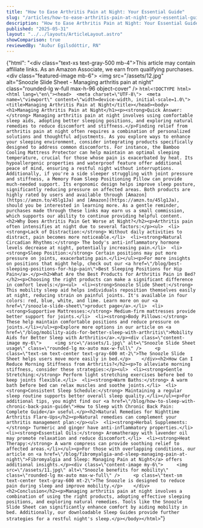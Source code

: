 ```yaml
---
title: "How to Ease Arthritis Pain at Night: Your Essential Guide"
slug: "/articles/how-to-ease-arthritis-pain-at-night-your-essential-guide"
description: "How to Ease Arthritis Pain at Night: Your Essential Guide"
published: "2025-05-31"
layout: "../../layouts/ArticleLayout.astro"
showComparison: true
reviewedBy: "Auður Egilsdóttir, RN"
---
```

{"html": "<div class=\"text-xs text-gray-500 mb-4\">This article may contain affiliate links. As an Amazon Associate, we earn from qualifying purchases.</div><div class=\"featured-image mb-6\">   <img src=\"/assets/12.jpg\" alt=\"Snoozle Slide Sheet - Managing arthritis pain at night\" class=\"rounded-lg w-full max-h-96 object-cover\" />  </div>```html<!DOCTYPE html><html lang=\"en\"><head>  <meta charset=\"UTF-8\">  <meta name=\"viewport\" content=\"width=device-width, initial-scale=1.0\">  <title>Managing Arthritis Pain at Night</title></head><body><h1>Managing Arthritis Pain at Night</h1><p><strong>Quick Answer:</strong> Managing arthritis pain at night involves using comfortable sleep aids, adopting better sleeping positions, and exploring natural remedies to reduce discomfort and stiffness.</p>Finding relief from arthritis pain at night often requires a combination of personalized solutions and thoughtful adjustments. As you explore ways to enhance your sleeping environment, consider integrating products specifically designed to address common discomforts. For instance, the Bamboo Cooling Mattress Protector can help maintain an optimal sleeping temperature, crucial for those whose pain is exacerbated by heat. Its hypoallergenic properties and waterproof feature offer additional peace of mind, ensuring a restful night without interruptions. Additionally, if you're a side sleeper struggling with joint pressure and stiffness, a Memory Foam Sleep Positioning Pillow can provide much-needed support. Its ergonomic design helps improve sleep posture, significantly reducing pressure on affected areas. Both products are highly rated by users and available through [Amazon](https://amzn.to/45lg1Ja) and [Amazon](https://amzn.to/45lg1Ja), should you be interested in learning more. As a gentle reminder, purchases made through these links may earn us a small commission, which supports our ability to continue providing helpful content.<h2>Why Does Arthritis Pain Get Worse at Night?</h2><p>Arthritis pain often intensifies at night due to several factors:</p><ul>  <li><strong>Lack of Distraction:</strong> Without daily activities to distract, pain becomes more noticeable.</li>  <li><strong>Natural Circadian Rhythms:</strong> The body's anti-inflammatory hormone levels decrease at night, potentially increasing pain.</li>  <li><strong>Sleep Position:</strong> Certain positions may put more pressure on joints, exacerbating pain.</li></ul><p>For more insights on positions that might help, check out our <a href=\"/blog/best-sleeping-positions-for-hip-pain\">Best Sleeping Positions for Hip Pain</a>.</p><h2>What Are the Best Products for Arthritis Pain in Bed?</h2><p>Choosing the right products can make a significant difference in comfort levels:</p><ul>  <li><strong>Snoozle Slide Sheet:</strong> This mobility sleep aid helps individuals reposition themselves easily at night, reducing strain on painful joints. It's available in four colors: red, blue, white, and lime. Learn more on our <a href=\"/snoozle-slide-sheet\">product page</a>.</li>  <li><strong>Supportive Mattresses:</strong> Medium-firm mattresses provide better support for joints.</li>  <li><strong>Body Pillows:</strong> These help maintain comfortable positions and reduce pressure on joints.</li></ul><p>Explore more options in our article on <a href=\"/blog/mobility-aids-for-better-sleep-with-arthritis\">Mobility Aids for Better Sleep with Arthritis</a>.</p><div class=\"content-image my-6\">     <img src=\"/assets/1.jpg\" alt=\"Snoozle Slide Sheet usage\" class=\"rounded-lg mx-auto max-w-full\" />     <p class=\"text-sm text-center text-gray-600 mt-2\">The Snoozle Slide Sheet helps users move more easily in bed.</p>    </div><h2>How Can I Reduce Morning Stiffness from Arthritis?</h2><p>To alleviate morning stiffness, consider these strategies:</p><ul>  <li><strong>Gentle Stretching:</strong> Perform light stretching exercises before bed to keep joints flexible.</li>  <li><strong>Warm Baths:</strong> A warm bath before bed can relax muscles and soothe joints.</li>  <li><strong>Consistent Sleep Schedule:</strong> Maintaining a regular sleep routine supports better overall sleep quality.</li></ul><p>For additional tips, you might find our <a href=\"/blog/how-to-sleep-with-chronic-back-pain-guide\">How to Sleep with Chronic Back Pain: Complete Guide</a> useful.</p><h2>Natural Remedies for Nighttime Arthritis Flare-Ups</h2><p>Natural remedies can complement your arthritis management plan:</p><ul>  <li><strong>Herbal Supplements:</strong> Turmeric and ginger have anti-inflammatory properties.</li>  <li><strong>Essential Oils:</strong> Aromatherapy with lavender oil may promote relaxation and reduce discomfort.</li>  <li><strong>Heat Therapy:</strong> A warm compress can provide soothing relief to affected areas.</li></ul><p>For those with overlapping conditions, our article on <a href=\"/blog/fibromyalgia-and-sleep-managing-pain-at-night\">Fibromyalgia and Sleep: Managing Pain at Night</a> offers additional insights.</p><div class=\"content-image my-6\">     <img src=\"/assets/11.jpg\" alt=\"Snoozle benefits for mobility\" class=\"rounded-lg mx-auto max-w-full\" />     <p class=\"text-sm text-center text-gray-600 mt-2\">The Snoozle is designed to reduce pain during sleep and improve mobility.</p>    </div><h2>Conclusion</h2><p>Managing arthritis pain at night involves a combination of using the right products, adopting effective sleeping positions, and exploring natural remedies. Tools like the Snoozle Slide Sheet can significantly enhance comfort by aiding mobility in bed. Additionally, our downloadable Sleep Guides provide further strategies for a restful night's sleep.</p></body></html>```"}